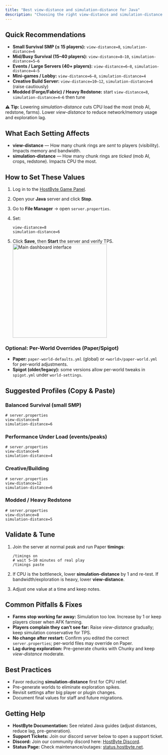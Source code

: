 ```yaml
---
title: "Best view-distance and simulation-distance for Java"
description: "Choosing the right view-distance and simulation-distance is the fastest way to improve performance on a Minecraft Java server. This guide gives practical, field-tested defaults for different server types and shows how to set and fine-tune them on Paper/Spigot using the HostByte Game Panel."
---
```


## Quick Recommendations

- **Small Survival SMP (≤ 15 players):** `view-distance=8`, `simulation-distance=6`
- **Mid/Busy Survival (15–40 players):** `view-distance=8–10`, `simulation-distance=5–6`
- **Events / Large Servers (40+ players):** `view-distance=6–8`, `simulation-distance=4–5`
- **Mini-games / Lobby:** `view-distance=6–8`, `simulation-distance=4`
- **Creative Build Server:** `view-distance=10–12`, `simulation-distance=6` (raise cautiously)
- **Modded (Forge/Fabric) / Heavy Redstone:** start `view-distance=8`, `simulation-distance=4–6` then tune

**⚠️ Tip:** Lowering _simulation-distance_ cuts CPU load the most (mob AI, redstone, farms). Lower _view-distance_ to reduce network/memory usage and exploration lag.

## What Each Setting Affects

- **view-distance** — How many chunk rings are _sent_ to players (visibility). Impacts memory and bandwidth.
- **simulation-distance** — How many chunk rings are _ticked_ (mob AI, crops, redstone). Impacts CPU the most.

## How to Set These Values

1. Log in to the [<u>HostByte Game Panel</u>](https://game.hostbyte.net/).
2. Open your **Java** server and click **Stop**.
3. Go to **File Manager** → open `server.properties`.
4. Set:

   ```
   view-distance=8
   simulation-distance=6
   
   ```
5. Click **Save**, then **Start** the server and verify TPS.
<img 
  src="/images/90_view-distance-2.png" 
  alt="Main dashboard interface"
  height="300"
  className="rounded-lg"
/>

### Optional: Per-World Overrides (Paper/Spigot)

- **Paper:** `paper-world-defaults.yml` (global) or `<world>/paper-world.yml` for per-world adjustments.
- **Spigot (older/legacy):** some versions allow per-world tweaks in `spigot.yml` under `world-settings`.

## Suggested Profiles (Copy & Paste)

### Balanced Survival (small SMP)

```
# server.properties
view-distance=8
simulation-distance=6
```

### Performance Under Load (events/peaks)

```
# server.properties
view-distance=6
simulation-distance=4
```

### Creative/Building

```
# server.properties
view-distance=12
simulation-distance=6
```

### Modded / Heavy Redstone

```
# server.properties
view-distance=8
simulation-distance=5
```

## Validate & Tune

1. Join the server at normal peak and run Paper **timings**:

   ```
   /timings on
   # wait 5–10 minutes of real play
   /timings paste
   
   ```
2. If CPU is the bottleneck, lower **simulation-distance** by 1 and re-test. If bandwidth/exploration is heavy, lower **view-distance**.
3. Adjust one value at a time and keep notes.

## Common Pitfalls & Fixes

- **Farms stop working far away:** Simulation too low. Increase by 1 or keep players closer when AFK farming.
- **Players complain they can’t see far:** Raise _view-distance_ gradually; keep simulation conservative for TPS.
- **No change after restart:** Confirm you edited the correct `server.properties`; per-world files may override on Paper.
- **Lag during exploration:** Pre-generate chunks with Chunky and keep _view-distance_ moderate.

## Best Practices

- Favor reducing **simulation-distance** first for CPU relief.
- Pre-generate worlds to eliminate exploration spikes.
- Revisit settings after big player or plugin changes.
- Document final values for staff and future migrations.

## Getting Help

- **HostByte Documentation:** See related Java guides (adjust distances, reduce lag, pre-generation).
- **Support Tickets:** Join our discord server below to open a support ticket.
- **Discord:** Join our community discord here: [HostByte Discord](https://discord.gg/KUHW6QYzH6).
- **Status Page:** Check maintenance/outages: [<u>status.hostbyte.net</u>](https://status.hostbyte.net/).
